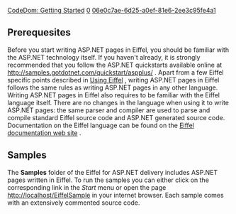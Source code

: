 [[Property:title|CodeDom: Getting Started]]
[[Property:weight|0]]
[[Property:uuid|06e0c7ae-6d25-a0ef-81e6-2ee3c95fe4a1]]
==Prerequesites==
Before you start writing ASP.NET pages in Eiffel, you should be familiar with the ASP.NET technology itself. If you haven't already, it is strongly recommended that you follow the ASP.NET quickstarts available online at [http://samples.gotdotnet.com/quickstart/aspplus/ http://samples.gotdotnet.com/quickstart/aspplus/]  . Apart from a few Eiffel specific points described in [[Using Eiffel (to write ASP.NET pages)|Using Eiffel]]  , writing ASP.NET pages in Eiffel follows the same rules as writing ASP.NET pages in any other language. 
Writing ASP.NET pages in Eiffel also requires to be familiar with the Eiffel language itself. There are no changes in the language when using it to write ASP.NET pages: the same parser and compiler are used to parse and compile standard Eiffel source code and ASP.NET generated source code. Documentation on the Eiffel language can be found on the [http://docs.eiffel.com Eiffel documentation web site] . 

==Samples==
The '''Samples''' folder of the Eiffel for ASP.NET delivery includes ASP.NET pages written in Eiffel. To run the samples you can either click on the corresponding link in the ''Start'' menu or open the page [http://localhost/EiffelSample http://localhost/EiffelSample]  in your internet browser. Each sample comes with an extensively commented source code. 
{{note| '''Note''': The samples will only be available if IIS was installed prior to installing Eiffel for ASP.NET. }}

{{seealso| '''See also:''' [[Using Eiffel (to write ASP.NET pages)|Using Eiffel]]  }}




